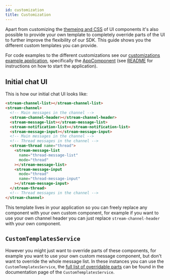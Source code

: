 ```yaml
---
id: customization
title: Customization
---
```


Apart from customizing the [themeing and CSS](./themeing-and-css.mdx) of UI components it's also possible to provide your own template to completely override parts of the UI to further improve the flexibility of our SDK. This guide shows you the different custom templates you can provide.

For code examples to the different customizations see our [customizations example application](https://github.com/GetStream/stream-chat-angular/tree/master/projects/customizations-example), specifically the [AppComponent](https://github.com/GetStream/stream-chat-angular/tree/master/projects/customizations-example/src/app) (see [README](https://github.com/GetStream/stream-chat-angular/blob/master/README.md#customization-examples) for instructions on how to start the application).

## Initial chat UI

This is how our initial chat UI looks like:

```html
<stream-channel-list></stream-channel-list>
<stream-channel>
  <!-- Main messages in the channel -->
  <stream-channel-header></stream-channel-header>
  <stream-message-list></stream-message-list>
  <stream-notification-list></stream-notification-list>
  <stream-message-input></stream-message-input>
  <!-- Main messages in the channel -->
  <!-- Thread messages in the channel -->
  <stream-thread name="thread">
    <stream-message-list
      name="thread-message-list"
      mode="thread"
    ></stream-message-list>
    <stream-message-input
      mode="thread"
      name="thread-message-input"
    ></stream-message-input>
  </stream-thread>
  <!-- Thread messages in the channel -->
</stream-channel>
```

This template lives in your application so you can freely replace any component with your own custom component, for example if you want to use your own channel header you can just replace `stream-channel-header` with your own component.

## `CustomTemplatesService`

However you might just want to override parts of these components, for example you want to use your own custom message component, but don't want to override the whole message list. In these instances you can use the `CustomTemplatesService`, the [full list of overridable parts](../services/CustomTemplatesService.mdx) can be found in the documentation page of the `CustomTemplatesService`.
